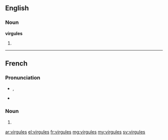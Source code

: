 ==English==

===Noun===
'''virgules'''

# {{plural of|virgule}}

----

==French==

===Pronunciation===
* {{IPA|/viʁ.ɡyl/|lang=fr}}, {{X-SAMPA|/viR.gyl/}}
* {{homophones|virgule|virgulent}}

===Noun===
{{head|fr|plural}} {{f|p}}

# {{plural of|virgule|lang=fr}}

[[ar:virgules]]
[[el:virgules]]
[[fr:virgules]]
[[mg:virgules]]
[[my:virgules]]
[[sv:virgules]]
